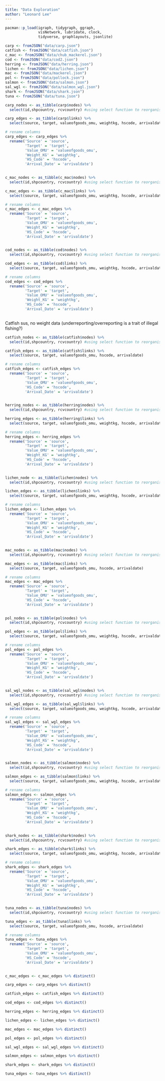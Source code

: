 ```yaml
---
title: "Data Exploration"
author: "Leonard Lee"
---
```


```r
pacman::p_load(igraph, tidygraph, ggraph, 
               visNetwork, lubridate, clock,
               tidyverse, graphlayouts, jsonlite)

```

```r
carp <- fromJSON("data/carp.json")
catfish <- fromJSON("data/catfish.json")
c_mac <- fromJSON("data/chub_mackerel.json")
cod <- fromJSON("data/cod2.json")
herring <- fromJSON("data/herring.json")
lichen <- fromJSON("data/lichen.json")
mac <- fromJSON("data/mackerel.json")
pol <- fromJSON("data/pollock.json")
salmon <- fromJSON("data/salmon.json")
sal_wgl <- fromJSON("data/salmon_wgl.json")
shark <- fromJSON("data/shark.json")
tuna <- fromJSON("data/tuna.json")

```

```r
carp_nodes <- as_tibble(carp$nodes) %>%
  select(id,shpcountry, rcvcountry) #using select function to reorganise into desired order of columns

carp_edges <- as_tibble(carp$links) %>%
  select(source, target, valueofgoods_omu, weightkg, hscode, arrivaldate)

# rename columns
carp_edges <- carp_edges %>%
  rename('Source' = 'source', 
         'Target' = 'target', 
         'Value_OMU' = 'valueofgoods_omu', 
         'Weight_KG' = 'weightkg', 
         'HS_Code' = 'hscode', 
         'Arrival_Date' = 'arrivaldate')
  
```

```r
c_mac_nodes <- as_tibble(c_mac$nodes) %>%
  select(id,shpcountry, rcvcountry) #using select function to reorganise into desired order of columns

c_mac_edges <- as_tibble(c_mac$links) %>%
  select(source, target, valueofgoods_omu, weightkg, hscode, arrivaldate)

# rename columns
c_mac_edges <- c_mac_edges %>%
  rename('Source' = 'source', 
         'Target' = 'target', 
         'Value_OMU' = 'valueofgoods_omu', 
         'Weight_KG' = 'weightkg', 
         'HS_Code' = 'hscode', 
         'Arrival_Date' = 'arrivaldate')
  
```

```r
cod_nodes <- as_tibble(cod$nodes) %>%
  select(id,shpcountry, rcvcountry) #using select function to reorganise into desired order of columns

cod_edges <- as_tibble(cod$links) %>%
  select(source, target, valueofgoods_omu, weightkg, hscode, arrivaldate)

# rename columns
cod_edges <- cod_edges %>%
  rename('Source' = 'source', 
         'Target' = 'target', 
         'Value_OMU' = 'valueofgoods_omu', 
         'Weight_KG' = 'weightkg', 
         'HS_Code' = 'hscode', 
         'Arrival_Date' = 'arrivaldate')
  
```

Catfish sus, no weight data (underreporting/overreporting is a trait of illegal fishing?)

```r
catfish_nodes <- as_tibble(catfish$nodes) %>%
  select(id,shpcountry, rcvcountry) #using select function to reorganise into desired order of columns

catfish_edges <- as_tibble(catfish$links) %>%
  select(source, target, valueofgoods_omu, hscode, arrivaldate)

# rename columns
catfish_edges <- catfish_edges %>%
  rename('Source' = 'source', 
         'Target' = 'target', 
         'Value_OMU' = 'valueofgoods_omu', 
         'HS_Code' = 'hscode', 
         'Arrival_Date' = 'arrivaldate')
  
```

```r
herring_nodes <- as_tibble(herring$nodes) %>%
  select(id,shpcountry, rcvcountry) #using select function to reorganise into desired order of columns

herring_edges <- as_tibble(herring$links) %>%
  select(source, target, valueofgoods_omu, weightkg, hscode, arrivaldate)

# rename columns
herring_edges <- herring_edges %>%
  rename('Source' = 'source', 
         'Target' = 'target', 
         'Value_OMU' = 'valueofgoods_omu', 
         'Weight_KG' = 'weightkg', 
         'HS_Code' = 'hscode', 
         'Arrival_Date' = 'arrivaldate')
  
```

```r
lichen_node <- as_tibble(lichen$nodes) %>%
  select(id,shpcountry, rcvcountry) #using select function to reorganise into desired order of columns

lichen_edges <- as_tibble(lichen$links) %>%
  select(source, target, valueofgoods_omu, weightkg, hscode, arrivaldate)

# rename columns
lichen_edges <- lichen_edges %>%
  rename('Source' = 'source', 
         'Target' = 'target', 
         'Value_OMU' = 'valueofgoods_omu', 
         'Weight_KG' = 'weightkg', 
         'HS_Code' = 'hscode', 
         'Arrival_Date' = 'arrivaldate')
  
```

```r
mac_nodes <- as_tibble(mac$nodes) %>%
  select(id,shpcountry, rcvcountry) #using select function to reorganise into desired order of columns

mac_edges <- as_tibble(mac$links) %>%
  select(source, target, valueofgoods_omu, hscode, arrivaldate)

# rename columns
mac_edges <- mac_edges %>%
  rename('Source' = 'source', 
         'Target' = 'target', 
         'Value_OMU' = 'valueofgoods_omu', 
         'HS_Code' = 'hscode', 
         'Arrival_Date' = 'arrivaldate')
  
```

```r
pol_nodes <- as_tibble(pol$nodes) %>%
  select(id,shpcountry, rcvcountry) #using select function to reorganise into desired order of columns

pol_edges <- as_tibble(pol$links) %>%
  select(source, target, valueofgoods_omu, weightkg, hscode, arrivaldate)

# rename columns
pol_edges <- pol_edges %>%
  rename('Source' = 'source', 
         'Target' = 'target', 
         'Value_OMU' = 'valueofgoods_omu', 
         'Weight_KG' = 'weightkg', 
         'HS_Code' = 'hscode', 
         'Arrival_Date' = 'arrivaldate')
  
```

```r
sal_wgl_nodes <- as_tibble(sal_wgl$nodes) %>%
  select(id,shpcountry, rcvcountry) #using select function to reorganise into desired order of columns

sal_wgl_edges <- as_tibble(sal_wgl$links) %>%
  select(source, target, valueofgoods_omu, weightkg, hscode, arrivaldate)

# rename columns
sal_wgl_edges <- sal_wgl_edges %>%
  rename('Source' = 'source', 
         'Target' = 'target', 
         'Value_OMU' = 'valueofgoods_omu', 
         'Weight_KG' = 'weightkg', 
         'HS_Code' = 'hscode', 
         'Arrival_Date' = 'arrivaldate')
  
```

```r
salmon_nodes <- as_tibble(salmon$nodes) %>%
  select(id,shpcountry, rcvcountry) #using select function to reorganise into desired order of columns

salmon_edges <- as_tibble(salmon$links) %>%
  select(source, target, valueofgoods_omu, weightkg, hscode, arrivaldate)

# rename columns
salmon_edges <- salmon_edges %>%
  rename('Source' = 'source', 
         'Target' = 'target', 
         'Value_OMU' = 'valueofgoods_omu', 
         'Weight_KG' = 'weightkg', 
         'HS_Code' = 'hscode', 
         'Arrival_Date' = 'arrivaldate')
  
```

```r
shark_nodes <- as_tibble(shark$nodes) %>%
  select(id,shpcountry, rcvcountry) #using select function to reorganise into desired order of columns

shark_edges <- as_tibble(shark$links) %>%
  select(source, target, valueofgoods_omu, weightkg, hscode, arrivaldate)

# rename columns
shark_edges <- shark_edges %>%
  rename('Source' = 'source', 
         'Target' = 'target', 
         'Value_OMU' = 'valueofgoods_omu', 
         'Weight_KG' = 'weightkg', 
         'HS_Code' = 'hscode', 
         'Arrival_Date' = 'arrivaldate')
  
```

```r
tuna_nodes <- as_tibble(tuna$nodes) %>%
  select(id,shpcountry, rcvcountry) #using select function to reorganise into desired order of columns

tuna_edges <- as_tibble(tuna$links) %>%
  select(source, target, valueofgoods_omu, hscode, arrivaldate)

# rename columns
tuna_edges <- tuna_edges %>%
  rename('Source' = 'source', 
         'Target' = 'target', 
         'Value_OMU' = 'valueofgoods_omu', 
         'HS_Code' = 'hscode', 
         'Arrival_Date' = 'arrivaldate')
  
```

```r

c_mac_edges <- c_mac_edges %>% distinct()

carp_edges <- carp_edges %>% distinct()

catfish_edges <- catfish_edges %>% distinct()

cod_edges <- cod_edges %>% distinct()

herring_edges <- herring_edges %>% distinct()

lichen_edges <- lichen_edges %>% distinct()

mac_edges <- mac_edges %>% distinct()

pol_edges <- pol_edges %>% distinct()

sal_wgl_edges <- sal_wgl_edges %>% distinct()

salmon_edges <- salmon_edges %>% distinct()

shark_edges <- shark_edges %>% distinct()

tuna_edges <- tuna_edges %>% distinct()

```
